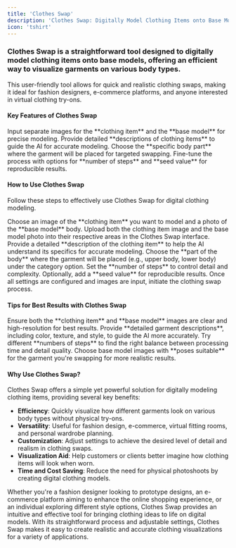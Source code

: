 ---
title: 'Clothes Swap'
description: 'Clothes Swap: Digitally Model Clothing Items onto Base Models'
icon: 'tshirt'
---

### Clothes Swap is a straightforward tool designed to digitally model clothing items onto base models, offering an efficient way to visualize garments on various body types.

This user-friendly tool allows for quick and realistic clothing swaps, making it ideal for fashion designers, e-commerce platforms, and anyone interested in virtual clothing try-ons.

#### Key Features of Clothes Swap
<CardGroup cols={2}>
  <Card title="Dual Image Input" icon="images">
    Input separate images for the **clothing item** and the **base model** for precise modeling.
  </Card>
  <Card title="Garment Description" icon="comment-alt">
    Provide detailed **descriptions of clothing items** to guide the AI for accurate modeling.
  </Card>
  <Card title="Category Selection" icon="list-ul">
    Choose the **specific body part** where the garment will be placed for targeted swapping.
  </Card>
  <Card title="Adjustable Settings" icon="sliders">
    Fine-tune the process with options for **number of steps** and **seed value** for reproducible results.
  </Card>
</CardGroup>

#### How to Use Clothes Swap

Follow these steps to effectively use Clothes Swap for digital clothing modeling.

<AccordionGroup>
  <Accordion title="Step 1: Select Images" icon="image">
    Choose an image of the **clothing item** you want to model and a photo of the **base model** body.
  </Accordion>
  <Accordion title="Step 2: Input Images" icon="upload">
    Upload both the clothing item image and the base model photo into their respective areas in the Clothes Swap interface.
  </Accordion>
  <Accordion title="Step 3: Describe the Garment" icon="pen">
    Provide a detailed **description of the clothing item** to help the AI understand its specifics for accurate modeling.
  </Accordion>
  <Accordion title="Step 4: Select Category" icon="tag">
    Choose the **part of the body** where the garment will be placed (e.g., upper body, lower body) under the category option.
  </Accordion>
  <Accordion title="Step 5: Adjust Settings" icon="cogs">
    Set the **number of steps** to control detail and complexity. Optionally, add a **seed value** for reproducible results.
  </Accordion>
  <Accordion title="Step 6: Execute the Swap" icon="magic">
    Once all settings are configured and images are input, initiate the clothing swap process.
  </Accordion>
</AccordionGroup>

#### Tips for Best Results with Clothes Swap

<AccordionGroup>
  <Accordion title="Use High-Quality Images" icon="image">
    Ensure both the **clothing item** and **base model** images are clear and high-resolution for best results.
  </Accordion>
  <Accordion title="Be Specific in Descriptions" icon="comment-dots">
    Provide **detailed garment descriptions**, including color, texture, and style, to guide the AI more accurately.
  </Accordion>
  <Accordion title="Experiment with Steps" icon="redo">
    Try different **numbers of steps** to find the right balance between processing time and detail quality.
  </Accordion>
  <Accordion title="Consider Body Positioning" icon="child">
    Choose base model images with **poses suitable** for the garment you're swapping for more realistic results.
  </Accordion>
</AccordionGroup>

#### Why Use Clothes Swap?

Clothes Swap offers a simple yet powerful solution for digitally modeling clothing items, providing several key benefits:

- **Efficiency**: Quickly visualize how different garments look on various body types without physical try-ons.
- **Versatility**: Useful for fashion design, e-commerce, virtual fitting rooms, and personal wardrobe planning.
- **Customization**: Adjust settings to achieve the desired level of detail and realism in clothing swaps.
- **Visualization Aid**: Help customers or clients better imagine how clothing items will look when worn.
- **Time and Cost Saving**: Reduce the need for physical photoshoots by creating digital clothing models.

Whether you're a fashion designer looking to prototype designs, an e-commerce platform aiming to enhance the online shopping experience, or an individual exploring different style options, Clothes Swap provides an intuitive and effective tool for bringing clothing ideas to life on digital models. With its straightforward process and adjustable settings, Clothes Swap makes it easy to create realistic and accurate clothing visualizations for a variety of applications.
